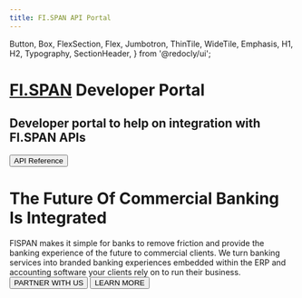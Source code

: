 ```yaml
---
title: FI.SPAN API Portal
---
```



  Button,
  Box,
  FlexSection,
  Flex,
  Jumbotron,
  ThinTile,
  WideTile,
  Emphasis,
  H1,
  H2,
  Typography,
  SectionHeader,
} from '@redocly/ui';



<Jumbotron parallaxEffect bgImage={jumbotronBg}>
  <NavBar location={props.location} standalone={false} />
  <H1><a href="https://fispan.com">FI.SPAN</a> Developer Portal</H1>
  <H2>Developer portal to help on integration with FI.SPAN APIs</H2>
  <Flex p={20} justifyContent="center">
    <Button large color="#d92553" to="developer-portal/index.mdx">
      API Reference
    </Button>
  </Flex>
</Jumbotron>
<Box mt={15} mx={200} mb={100}>
    <SectionHeader>
        <Emphasis><H1 color="#191847">The Future Of Commercial Banking Is Integrated</H1></Emphasis>
        <Typography fontSize="22px">
            FISPAN makes it simple for banks to remove friction and provide the banking experience of the future to commercial clients.
            We turn banking services into branded banking experiences embedded within the ERP and accounting software your clients rely on to run their business.
        </Typography>
    </SectionHeader>
    <Flex justifyContent="center">
        <Button large color="#d92553" to="https://fispan.com/partners">
            PARTNER WITH US
        </Button>
        <Button transparent large to="https://fispan.com/embedded-banking">
            LEARN MORE
        </Button>
    </Flex>
</Box>